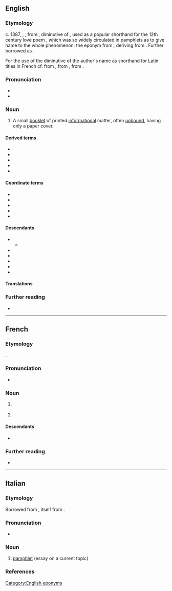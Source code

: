 {{also|Pamphlet}}
==English==

===Etymology===
c. 1387, {{inh|en|enm|pamphilet}}, {{m|enm|panflet|t=small, unbound treatise}}, from {{der|en|xno|Pamphilet}}, diminutive of {{der|en|fro|Pamphile}}, used as a popular shorthand for the 12th century {{der|en|la|-}} love poem {{m|la|{{w|Pamphilus de amore|Pamphilus (seu) de amore}}|t=Pamphilus (or) On Love}}, which was so widely circulated in pamphlets as to give name to the whole phenomenon; the eponym from {{der|en|grc|Πάμφιλος|lit=beloved by all}}, deriving from {{pre|grc|παν|φίλος|nocat=1}}. Further borrowed as {{w|Anglo-Latin literature|Anglo-Latin}} {{m|la|panflettus}}.

For the use of the diminutive of the author's name as shorthand for Latin titles in French cf. {{m|frm|Isopet|Ysopet/Esopet}} from {{m|fr|Ésope}}, {{m|frm|Catonet}} from {{m|fr|Caton}}, {{m|frm|Avionet}} from {{m|la|Avianus}}.

===Pronunciation===
* {{IPA|en|/ˈpæmf.lɪt/}}
* {{audio|en|LL-Q1860 (eng)-Vealhurl-pamphlet.wav |Audio (UK)}}

===Noun===
{{en-noun}}

# A small [[booklet]] of printed [[informational]] matter, often [[unbound]], having only a paper cover.

====Derived terms====
* {{l|en|pamphletary}}
* {{l|en|pamphleteer}}
* {{l|en|pamphleteering}}
* {{l|en|pamphletize}}
* {{l|en|pamphletry}}

====Coordinate terms====
* {{l|en|booklet}}
* {{l|en|brochure}}
* {{l|en|flyer}}
* {{l|en|handbill}}
* {{l|en|leaflet}}

====Descendants====
* {{desc|fr|pamphlet|bor=1}}
** {{desc|de|Pamphlet|bor=1}}
* {{desc|it|pamphlet|bor=1}}
* {{desc|ja|パンフレット|bor=1}}
* {{desc|ko|팸플릿|bor=1}}
* {{desc|pt|panfleto|bor=1}}
* {{desc|es|panfleto|bor=1}}

====Translations====
{{trans-see|booklet}}

===Further reading===
* {{pedia}}

[[Category:English eponyms]]

----

==French==

===Etymology===
{{dercat|fr|enm|fro|la|grc}}
{{bor+|fr|en|pamphlet}}.

===Pronunciation===
* {{fr-IPA}}

===Noun===
{{fr-noun|m}}

# {{l|en|lampoon}} {{gl|written attack}}
# {{lb|fr|Quebec|or|dated}} {{l|en|pamphlet}} {{gl|small booklet}}

====Descendants====
* {{desc|de|Pamphlet|bor=1}}

===Further reading===
* {{R:TLFi}}

----

==Italian==
{{wikipedia|lang=it}}

===Etymology===
Borrowed from {{bor|it|en|pamphlet}}, itself from {{der|it|fro|-}}.

===Pronunciation===
* {{it-IPA|pamflè*|pamflé*|pàmflet|ref3={{R:it:DiPI}}}}

===Noun===
{{it-noun|m|-}}

# [[#English|pamphlet]] (essay on a current topic)

===References===
<references />